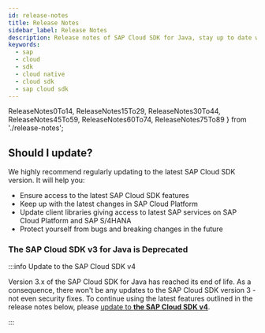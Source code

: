 ```yaml
---
id: release-notes
title: Release Notes
sidebar_label: Release Notes
description: Release notes of SAP Cloud SDK for Java, stay up to date with the recent features, fixes, dependency updates and recommendedations.
keywords:
  - sap
  - cloud
  - sdk
  - cloud native
  - cloud sdk
  - sap cloud sdk
---
```


  ReleaseNotes0To14,
  ReleaseNotes15To29,
  ReleaseNotes30To44,
  ReleaseNotes45To59,
  ReleaseNotes60To74,
  ReleaseNotes75To89
} from './release-notes';

<!-- vale off -->


<div className="logo logo-java"> </div>

<MvnBadge />

## Should I update?

We highly recommend regularly updating to the latest SAP Cloud SDK version.
It will help you:

- Ensure access to the latest SAP Cloud SDK features
- Keep up with the latest changes in SAP Cloud Platform
- Update client libraries giving access to latest SAP services on SAP Cloud Platform and SAP S/4HANA
- Protect yourself from bugs and breaking changes in the future

### The SAP Cloud SDK v3 for Java is Deprecated

:::info Update to the SAP Cloud SDK v4

Version 3.x of the SAP Cloud SDK for Java has reached its end of life.
As a consequence, there won't be any updates to the SAP Cloud SDK version 3 - not even security fixes.
To continue using the latest features outlined in the release notes below, please [update to **the SAP Cloud SDK v4**](/docs/java/guides/4.0-upgrade).

:::

<!-- Copy and fill
## 3.xx.x - January 1, 2021

[Maven Central](https://search.maven.org/search?q=g:com.sap.cloud.sdk*%20AND%20v:3.34.1) | [Javadoc](https://help.sap.com/doc/d36e6a93f11b48bd920453bed2149bd3/1.0/en-US/index.html)

### Known issues

### Compatibility Notes

### New Functionality

### Improvements

### Fixed Issues
-->

<ReleaseNotes75To89 />

<ReleaseNotes60To74 />

<ReleaseNotes45To59 />

<ReleaseNotes30To44 />

<ReleaseNotes15To29 />

<ReleaseNotes0To14 />

